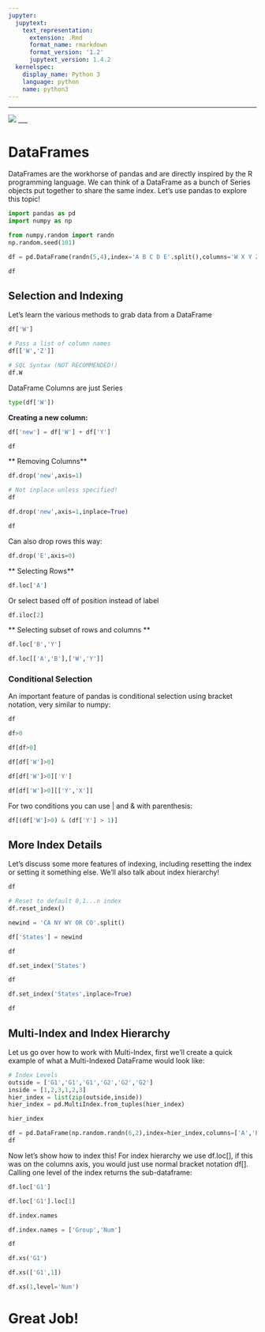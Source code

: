 ```yaml
---
jupyter:
  jupytext:
    text_representation:
      extension: .Rmd
      format_name: rmarkdown
      format_version: '1.2'
      jupytext_version: 1.4.2
  kernelspec:
    display_name: Python 3
    language: python
    name: python3
---
```


___

<a href='http://www.pieriandata.com'> <img src='../Pierian_Data_Logo.png' /></a>
___


# DataFrames

DataFrames are the workhorse of pandas and are directly inspired by the R programming language. We can think of a DataFrame as a bunch of Series objects put together to share the same index. Let's use pandas to explore this topic!

```python
import pandas as pd
import numpy as np
```

```python
from numpy.random import randn
np.random.seed(101)
```

```python
df = pd.DataFrame(randn(5,4),index='A B C D E'.split(),columns='W X Y Z'.split())
```

```python
df
```

## Selection and Indexing

Let's learn the various methods to grab data from a DataFrame

```python
df['W']
```

```python
# Pass a list of column names
df[['W','Z']]
```

```python
# SQL Syntax (NOT RECOMMENDED!)
df.W
```

DataFrame Columns are just Series

```python
type(df['W'])
```

**Creating a new column:**

```python
df['new'] = df['W'] + df['Y']
```

```python
df
```

** Removing Columns**

```python
df.drop('new',axis=1)
```

```python
# Not inplace unless specified!
df
```

```python
df.drop('new',axis=1,inplace=True)
```

```python
df
```

Can also drop rows this way:

```python
df.drop('E',axis=0)
```

** Selecting Rows**

```python
df.loc['A']
```

Or select based off of position instead of label 

```python
df.iloc[2]
```

** Selecting subset of rows and columns **

```python
df.loc['B','Y']
```

```python
df.loc[['A','B'],['W','Y']]
```

### Conditional Selection

An important feature of pandas is conditional selection using bracket notation, very similar to numpy:

```python
df
```

```python
df>0
```

```python
df[df>0]
```

```python
df[df['W']>0]
```

```python
df[df['W']>0]['Y']
```

```python
df[df['W']>0][['Y','X']]
```

For two conditions you can use | and & with parenthesis:

```python
df[(df['W']>0) & (df['Y'] > 1)]
```

## More Index Details

Let's discuss some more features of indexing, including resetting the index or setting it something else. We'll also talk about index hierarchy!

```python
df
```

```python
# Reset to default 0,1...n index
df.reset_index()
```

```python
newind = 'CA NY WY OR CO'.split()
```

```python
df['States'] = newind
```

```python
df
```

```python
df.set_index('States')
```

```python
df
```

```python
df.set_index('States',inplace=True)
```

```python
df
```

## Multi-Index and Index Hierarchy

Let us go over how to work with Multi-Index, first we'll create a quick example of what a Multi-Indexed DataFrame would look like:

```python
# Index Levels
outside = ['G1','G1','G1','G2','G2','G2']
inside = [1,2,3,1,2,3]
hier_index = list(zip(outside,inside))
hier_index = pd.MultiIndex.from_tuples(hier_index)
```

```python
hier_index
```

```python
df = pd.DataFrame(np.random.randn(6,2),index=hier_index,columns=['A','B'])
df
```

Now let's show how to index this! For index hierarchy we use df.loc[], if this was on the columns axis, you would just use normal bracket notation df[]. Calling one level of the index returns the sub-dataframe:

```python
df.loc['G1']
```

```python
df.loc['G1'].loc[1]
```

```python
df.index.names
```

```python
df.index.names = ['Group','Num']
```

```python
df
```

```python
df.xs('G1')
```

```python
df.xs(['G1',1])
```

```python
df.xs(1,level='Num')
```

# Great Job!

